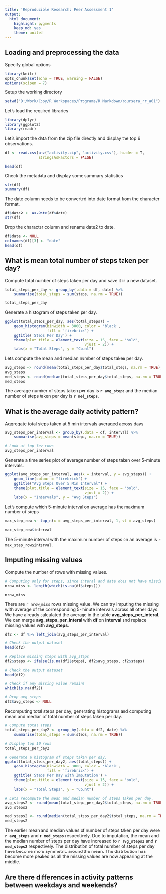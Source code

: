 ```yaml
---
title: 'Reproducible Research: Peer Assessment 1'
output:
  html_document:
    highlight: pygments
    keep_md: yes
    theme: united
---
```


## Loading and preprocessing the data

Specify global options

```r
library(knitr)
opts_chunk$set(echo = TRUE, warning = FALSE)
options(scipen = 7)
```

Setup the working directory

```r
setwd("D:/Work/Copy/R Workspaces/Programs/R Markdown/coursera_rr_a01")
```

Let's load the required libraries

```r
library(dplyr)
library(ggplot2)
library(readr)
```

Let's import the data from the zip file directly and display the top 6
observations.

```r
df <- read.csv(unz("activity.zip", "activity.csv"), header = T,
               stringsAsFactors = FALSE)

head(df)
```

Check the metadata and display some summary statistics

```r
str(df)
summary(df)
```

The date column needs to be converted into date format from the character
format.

```r
df$date2 <- as.Date(df$date)
str(df)
```

Drop the character column and rename date2 to date.

```r
df$date <- NULL
colnames(df)[3] <- "date"
head(df)
```

## What is mean total number of steps taken per day?

Compute total number of steps taken per day and save it in a new dataset.

```r
total_steps_per_day <- group_by(.data = df, date) %>%
    summarise(total_steps = sum(steps, na.rm = TRUE))

total_steps_per_day
```

Generate a histogram of steps taken per day.

```r
ggplot(total_steps_per_day, aes(total_steps)) +
    geom_histogram(binwidth = 3000, color = 'black',
                   fill = 'firebrick') +
    ggtitle('Steps Per Day') +
    theme(plot.title = element_text(size = 15, face = 'bold',
                                    vjust = 2)) +
    labs(x = "Total Steps", y = "Count")
```

Lets compute the mean and median number of steps taken per day.

```r
avg_steps <- round(mean(total_steps_per_day$total_steps, na.rm = TRUE), 1)
avg_steps
med_steps <- round(median(total_steps_per_day$total_steps, na.rm = TRUE), 1)
med_steps
```

The average number of steps taken per day is **`r avg_steps`** and the median
number of steps taken per day is **`r med_steps`**.

## What is the average daily activity pattern?

Aggregate total steps taken at 5 min intervals averaged across days

```r
avg_steps_per_interval <- group_by(.data = df, interval) %>%
    summarise(avg_steps = mean(steps, na.rm = TRUE))

# Look at top few rows
avg_steps_per_interval
```

Generate a time series plot of average number of steps taken over 5-minute
intervals.

```r
ggplot(avg_steps_per_interval, aes(x = interval, y = avg_steps)) +
    geom_line(colour = "firebrick") + 
    ggtitle("Avg Steps Over 5 Min Interval") +
    theme(plot.title = element_text(size = 15, face = 'bold',
                                    vjust = 2)) +
    labs(x = "Intervals", y = "Avg Steps")
```

Let's compute which 5-minute interval on average has the maximum number of 
steps

```r
max_step_row <- top_n(x = avg_steps_per_interval, 1, wt = avg_steps)

max_step_row$interval
```

The 5-minute interval with the maximum number of steps on an average is 
`r max_step_row$interval`.

## Imputing missing values

Compute the number of rows with missing values.

```r
# Computing only for steps, since interal and date does not have missing
nrow_miss <- length(which(is.na(df$steps)))

nrow_miss
```

There are `r nrow_miss` rows missing value. We can try imputing the missing
with average of the corresponding 5-minute intervals across all other days.
We have already calculated the average in the table **avg_steps_per_interal**.
We can merge **avg_steps_per_interal** with **df** on **interval** and replace
missing values with **avg_steps**.

```r
df2 <- df %>% left_join(avg_steps_per_interval)

# Check the output dataset
head(df2)

# Replace missing steps with avg_steps
df2$steps <- ifelse(is.na(df2$steps), df2$avg_steps, df2$steps)

# Check the output dataset
head(df2)

# Check if any missing value remains
which(is.na(df2))

# Drop avg_steps
df2$avg_steps <- NULL
```

Recomputing total steps per day, generating histograms and computing mean and 
median of total number of steps taken per day.

```r
# Compute total steps
total_steps_per_day2 <- group_by(.data = df2, date) %>%
    summarise(total_steps = sum(steps, na.rm = TRUE))

# Display top 10 rows
total_steps_per_day2

# Generate a histogram of steps taken per day.
ggplot(total_steps_per_day2, aes(total_steps)) +
    geom_histogram(binwidth = 3000, color = 'black',
                   fill = 'firebrick') +
    ggtitle('Steps Per Day with Imputation') +
    theme(plot.title = element_text(size = 15, face = 'bold',
                                    vjust = 2)) +
    labs(x = "Total Steps", y = "Count")

# Lets recompute the mean and median number of steps taken per day.
avg_steps2 <- round(mean(total_steps_per_day2$total_steps, na.rm = TRUE), 1)
avg_steps2

med_steps2 <- round(median(total_steps_per_day2$total_steps, na.rm = TRUE), 1)
med_steps2
```

The earlier mean and median values of number of steps taken per day were 
**`r avg_steps`** and **`r med_steps`** respectively. Due to imputation, the 
mean and the median number of steps per day have increased to **`r avg_steps2`**
and **`r med_steps2`** respectively. The distribution of total number of steps
per day have become more symmetric around the mean. The distribution has become
more peaked as all the missing values are now appearing at the middle.

## Are there differences in activity patterns between weekdays and weekends?

